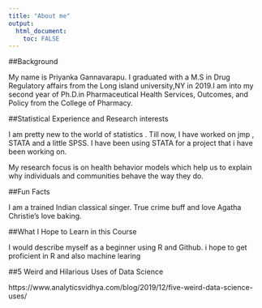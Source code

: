 ```yaml
---
title: "About me"
output: 
  html_document:
    toc: FALSE
---
```



##Background

My name is Priyanka Gannavarapu. I graduated  with a M.S in Drug Regulatory affairs from the Long island university,NY in 2019.I am into my second year of Ph.D.in Pharmaceutical Health Services, Outcomes, and Policy from the College of Pharmacy.

##Statistical Experience and Research interests

I am pretty new to the world of statistics . Till now, I have worked on jmp , STATA and a little SPSS. I have been using STATA for a project that i have been working on.

My research focus is on health behavior models which help us to explain why individuals and communities behave the way they do.


##Fun Facts

I am a trained Indian classical singer.
True crime buff and love Agatha Christie's
love baking.


##What I Hope to Learn in this Course

I would describe myself as a beginner using R and Github. i hope to get proficient in R and also machine learing

##5 Weird and Hilarious Uses of Data Science

https://www.analyticsvidhya.com/blog/2019/12/five-weird-data-science-uses/

